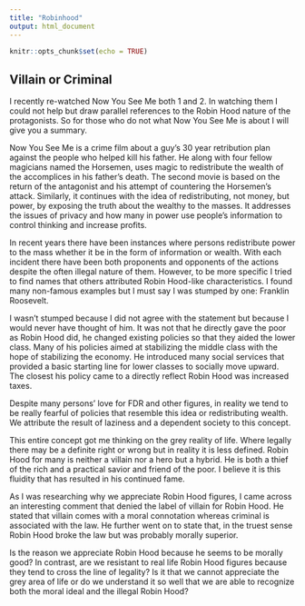 ```yaml
---
title: "Robinhood"
output: html_document
---
```


```r
knitr::opts_chunk$set(echo = TRUE)
```

## Villain or Criminal

I recently re-watched Now You See Me both 1 and 2. In watching them I could not help but draw parallel references to the Robin Hood nature of the protagonists.  So for those who do not what Now You See Me is about I will give you a summary.

Now You See Me is a crime film about a guy's 30 year retribution plan against the people who helped kill his father. He along with four fellow magicians named the Horsemen, uses magic to redistribute the wealth of the accomplices in his father's death. The second movie is based on the return of the antagonist and his attempt of countering the Horsemen's attack. Similarly, it continues with the idea of redistributing, not money, but power, by exposing the truth about the wealthy to the masses. It addresses the issues of privacy and how many in power use people's information to control thinking and increase profits.

In recent years there have been instances where persons redistribute power to the mass whether it be in the form of information or wealth. With each incident there have been both proponents and opponents of the actions despite the often illegal nature of them. However, to be more specific I tried to find names that others attributed Robin Hood-like characteristics. I found many non-famous examples but I must say I was stumped by one: Franklin Roosevelt.

I wasn't stumped because I did not agree with the statement but because I would never have thought of him. It was not that he directly gave the poor as Robin Hood did, he changed existing policies so that they aided the lower class. Many of his policies aimed at stabilizing the middle class with the hope of stabilizing the economy. He introduced many social services that provided a basic starting line for lower classes to socially move upward. The closest his policy came to a directly reflect Robin Hood was increased taxes.

Despite many persons' love for FDR and other figures, in reality we tend to be really fearful of policies that resemble this idea or redistributing wealth. We attribute the result of laziness and a dependent society to this concept.

This entire concept got me thinking on the grey reality of life. Where legally there may be a definite right or wrong but in reality it is less defined. Robin Hood for many is neither a villain nor a hero but a hybrid. He is both a thief of the rich and a practical savior and friend of the poor. I believe it is this fluidity that has resulted in his continued fame.

As I was researching why we appreciate Robin Hood figures, I came across an interesting comment that denied the label of villain for Robin Hood. He stated that villain comes with a moral connotation whereas criminal is associated with the law. He further went on to state that, in the truest sense Robin Hood broke the law but was probably morally superior.

Is the reason we appreciate Robin Hood because he seems to be morally good? In contrast, are we resistant to real life Robin Hood figures because they tend to cross the line of legality? Is it that we cannot appreciate the grey area of life or do we understand it so well that we are able to recognize both the moral ideal and the illegal Robin Hood?